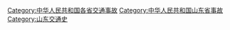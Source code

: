 [[Category:中华人民共和国各省交通事故|Category:中华人民共和国各省交通事故]]
[[Category:中华人民共和国山东省事故|Category:中华人民共和国山东省事故]]
[[Category:山东交通史|Category:山东交通史]]